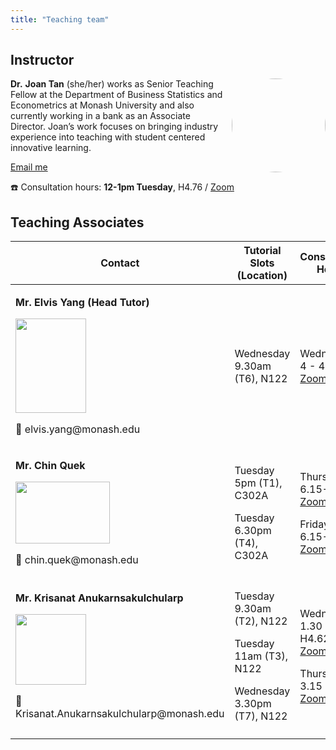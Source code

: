 ```yaml
---
title: "Teaching team"
---
```


## Instructor

![](images/team/joan.jpeg){style="float:right;padding: 0 0 0 10px;" style="border-radius: 50%;" fig-alt="Photo of Dr. Joan" width="150"}

**Dr.** **Joan Tan** (she/her) works as Senior Teaching Fellow at the Department of Business Statistics and Econometrics at Monash University and also currently working in a bank as an Associate Director. Joan's work focuses on bringing industry experience into teaching with student centered innovative learning.

[Email me](mailto:joan.tan@monash.edu)

☎️ Consultation hours: **12-1pm Tuesday**, H4.76 / [Zoom](https://monash.zoom.us/j/87870182036?pwd=vTNFPQ6GVbtbtaGCP8Kl6YEX2Zubjn.1)

## Teaching Associates

+-------------------------------------------------------+-----------------------------+--------------------------------------------------------------------------------------------------------------------------------------------------------------------------------------+
| Contact                                               | Tutorial Slots (Location)   | Consultation Hours                                                                                                                                                                   |
+=======================================================+=============================+======================================================================================================================================================================================+
| **Mr. Elvis Yang (Head Tutor)**                       | Wednesday 9.30am (T6), N122 | Wednesday: 4 - 4.45pm [Zoom](https://monash.zoom.us/j/84289182470pwd=1Wzv4aP4brpEAy5VJOYMbMnqRnlcBt.1)                                                                               |
|                                                       |                             |                                                                                                                                                                                      |
| ![](images/team/elvis.jpeg){width="3cm" height="4cm"} |                             |                                                                                                                                                                                      |
|                                                       |                             |                                                                                                                                                                                      |
| 📧 elvis.yang\@monash.edu                             |                             |                                                                                                                                                                                      |
+-------------------------------------------------------+-----------------------------+--------------------------------------------------------------------------------------------------------------------------------------------------------------------------------------+
| **Mr. Chin Quek**                                     | Tuesday 5pm (T1), C302A     | Thursday: 6.15-7pm [Zoom](https://monash.zoom.us/j/85079403024?pwd=PKhSo5ajjtPka2ahCMTr3SWKIDCmf3.1)                                                                                 |
|                                                       |                             |                                                                                                                                                                                      |
| ![](images/team/chin.jpg){width="4cm" height="2.6cm"} | Tuesday 6.30pm (T4), C302A  | Friday: 6.15-7pm [Zoom](https://monash.zoom.us/j/85079403024?pwd=PKhSo5ajjtPka2ahCMTr3SWKIDCmf3.1)                                                                                   |
|                                                       |                             |                                                                                                                                                                                      |
| 📧 chin.quek\@monash.edu                              |                             |                                                                                                                                                                                      |
+-------------------------------------------------------+-----------------------------+--------------------------------------------------------------------------------------------------------------------------------------------------------------------------------------+
| **Mr. Krisanat Anukarnsakulchularp**                  | Tuesday 9.30am (T2), N122   | Wednesday: 1.30 - 3pm. H4.62 / [Zoom](https://monash.zoom.us/j/85886503114?pwd=oJkA31POt849bzswKEniVQy3KyZFea.1)                                                                     |
|                                                       |                             |                                                                                                                                                                                      |
| ![](images/team/krisanat.jpg){width="3cm"}            | Tuesday 11am (T3), N122     | Thursday: 3.15 - 4pm [Zo](https://monash.zoom.us/j/89204624979?pwd=WdeUuJdOYzBZyv1rifVCkelMEmbh3J.1)[om](https://monash.zoom.us/j/89204624979?pwd=WdeUuJdOYzBZyv1rifVCkelMEmbh3J.1)  |
|                                                       |                             |                                                                                                                                                                                      |
| 📧 Krisanat.Anukarnsakulchularp\@monash.edu           | Wednesday 3.30pm (T7), N122 |                                                                                                                                                                                      |
+-------------------------------------------------------+-----------------------------+--------------------------------------------------------------------------------------------------------------------------------------------------------------------------------------+
|                                                       |                             |                                                                                                                                                                                      |
+-------------------------------------------------------+-----------------------------+--------------------------------------------------------------------------------------------------------------------------------------------------------------------------------------+

